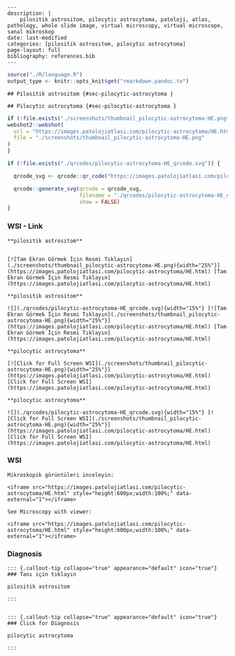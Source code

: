 

```comment
---
description: |
    pilositik astrositom, pilocytic astrocytoma, patoloji, atlas, pathology, whole slide image, virtual microscopy, virtual microscope, sanal mikroskop
date: last-modified
categories: [pilositik astrositom, pilocytic astrocytoma]
page-layout: full
bibliography: references.bib
---
```



```r
source("./R/language.R")
output_type <- knitr::opts_knit$get("rmarkdown.pandoc.to")
```


```asis
## Pilositik astrositom {#sec-pilocytic-astrocytoma }
```


```asis
## Pilocytic astrocytoma {#sec-pilocytic-astrocytoma }
```






```r
if (!file.exists("./screenshots/thumbnail_pilocytic-astrocytoma-HE.png")) {
webshot2::webshot(
  url = "https://images.patolojiatlasi.com/pilocytic-astrocytoma/HE.html",
  file = "./screenshots/thumbnail_pilocytic-astrocytoma-HE.png"
)
}
```



```r
if (!file.exists("./qrcodes/pilocytic-astrocytoma-HE_qrcode.svg")) {

  qrcode_svg <- qrcode::qr_code("https://images.patolojiatlasi.com/pilocytic-astrocytoma/HE.html")

  qrcode::generate_svg(qrcode = qrcode_svg,
                       filename = "./qrcodes/pilocytic-astrocytoma-HE_qrcode.svg",
                       show = FALSE)
}
```











::::: panel-tabset


### WSI - Link








:::: {.content-hidden when-format="pdf"}


```asis

**pilositik astrositom**


[![Tam Ekran Görmek İçin Resmi Tıklayın](./screenshots/thumbnail_pilocytic-astrocytoma-HE.png){width="25%"}](https://images.patolojiatlasi.com/pilocytic-astrocytoma/HE.html) [Tam Ekran Görmek İçin Resmi Tıklayın](https://images.patolojiatlasi.com/pilocytic-astrocytoma/HE.html)

```

::::


:::: {.content-visible when-format="pdf"}

```asis

**pilositik astrositom**

![](./qrcodes/pilocytic-astrocytoma-HE_qrcode.svg){width="15%"} [![Tam Ekran Görmek İçin Resmi Tıklayın](./screenshots/thumbnail_pilocytic-astrocytoma-HE.png){width="25%"}](https://images.patolojiatlasi.com/pilocytic-astrocytoma/HE.html) [Tam Ekran Görmek İçin Resmi Tıklayın](https://images.patolojiatlasi.com/pilocytic-astrocytoma/HE.html)

```



::::




:::: {.content-hidden when-format="pdf"}


```asis

**pilocytic astrocytoma**

[![Click for Full Screen WSI](./screenshots/thumbnail_pilocytic-astrocytoma-HE.png){width="25%"}](https://images.patolojiatlasi.com/pilocytic-astrocytoma/HE.html) [Click for Full Screen WSI](https://images.patolojiatlasi.com/pilocytic-astrocytoma/HE.html)

```

::::


:::: {.content-visible when-format="pdf"}

```asis

**pilocytic astrocytoma**

![](./qrcodes/pilocytic-astrocytoma-HE_qrcode.svg){width="15%"} [![Click for Full Screen WSI](./screenshots/thumbnail_pilocytic-astrocytoma-HE.png){width="25%"}](https://images.patolojiatlasi.com/pilocytic-astrocytoma/HE.html) [Click for Full Screen WSI](https://images.patolojiatlasi.com/pilocytic-astrocytoma/HE.html)

```


::::







### WSI








```asis
Mikroskopik görüntüleri inceleyin:

<iframe src="https://images.patolojiatlasi.com/pilocytic-astrocytoma/HE.html" style="height:600px;width:100%;" data-external="1"></iframe>

```





```asis

See Microscopy with viewer:

<iframe src="https://images.patolojiatlasi.com/pilocytic-astrocytoma/HE.html" style="height:600px;width:100%;" data-external="1"></iframe>

```





### Diagnosis


```asis


::: {.callout-tip collapse="true" appearance="default" icon="true"}
### Tanı için tıklayın

pilositik astrositom

:::


```


```asis


::: {.callout-tip collapse="true" appearance="default" icon="true"}
### Click for Diagnosis

pilocytic astrocytoma

:::

```









:::::















